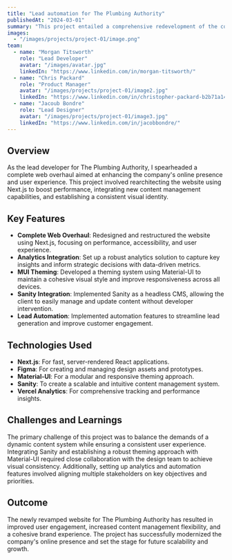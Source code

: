 ```yaml
---
title: "Lead automation for The Plumbing Authority"
publishedAt: "2024-03-01"
summary: "This project entailed a comprehensive redevelopment of the company's online presence, featuring a complete web overhaul, analytics integration, and theming using Next.js"
images:
  - "/images/projects/project-01/image.png"
team:
  - name: "Morgan Titsworth"
    role: "Lead Developer"
    avatar: "/images/avatar.jpg"
    linkedIn: "https://www.linkedin.com/in/morgan-titsworth/"
  - name: "Chris Packard"
    role: "Product Manager"
    avatar: "/images/projects/project-01/image2.jpg"
    linkedIn: "https://www.linkedin.com/in/christopher-packard-b2b71a148/"
  - name: "Jacoub Bondre"
    role: "Lead Designer"
    avatar: "/images/projects/project-01/image3.jpg"
    linkedIn: "https://www.linkedin.com/in/jacobbondre/"
---
```


## Overview

As the lead developer for The Plumbing Authority, I spearheaded a complete web overhaul aimed at enhancing the company's online presence and user experience. This project involved rearchitecting the website using Next.js to boost performance, integrating new content management capabilities, and establishing a consistent visual identity.

## Key Features

- **Complete Web Overhaul**: Redesigned and restructured the website using Next.js, focusing on performance, accessibility, and user experience.
- **Analytics Integration**: Set up a robust analytics solution to capture key insights and inform strategic decisions with data-driven metrics.
- **MUI Theming**: Developed a theming system using Material-UI to maintain a cohesive visual style and improve responsiveness across all devices.
- **Sanity Integration**: Implemented Sanity as a headless CMS, allowing the client to easily manage and update content without developer intervention.
- **Lead Automation**: Implemented automation features to streamline lead generation and improve customer engagement.

## Technologies Used

- **Next.js**: For fast, server-rendered React applications.
- **Figma**: For creating and managing design assets and prototypes.
- **Material-UI**: For a modular and responsive theming approach.
- **Sanity**: To create a scalable and intuitive content management system.
- **Vercel Analytics**: For comprehensive tracking and performance insights.

## Challenges and Learnings

The primary challenge of this project was to balance the demands of a dynamic content system while ensuring a consistent user experience. Integrating Sanity and establishing a robust theming approach with Material-UI required close collaboration with the design team to achieve visual consistency. Additionally, setting up analytics and automation features involved aligning multiple stakeholders on key objectives and priorities.

## Outcome

The newly revamped website for The Plumbing Authority has resulted in improved user engagement, increased content management flexibility, and a cohesive brand experience. The project has successfully modernized the company's online presence and set the stage for future scalability and growth.
